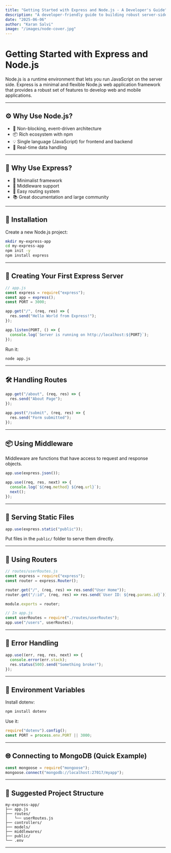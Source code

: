 ```yaml
---
title: "Getting Started with Express and Node.js - A Developer's Guide"
description: "A developer-friendly guide to building robust server-side applications using Node.js and Express framework."
date: "2025-06-06"
author: "Karan Salvi"
image: "/images/node-cover.jpg"
---
```




# Getting Started with Express and Node.js

Node.js is a runtime environment that lets you run JavaScript on the server side. Express is a minimal and flexible Node.js web application framework that provides a robust set of features to develop web and mobile applications.

---

## ⚙️ Why Use Node.js?

- 🚀 Non-blocking, event-driven architecture
- 📦 Rich ecosystem with npm
- 💡 Single language (JavaScript) for frontend and backend
- 🔄 Real-time data handling

---

## 🧰 Why Use Express?

- 🧱 Minimalist framework
- 🔧 Middleware support
- 🔄 Easy routing system
- 📚 Great documentation and large community

---

## 🔧 Installation

Create a new Node.js project:

```bash
mkdir my-express-app
cd my-express-app
npm init -y
npm install express
```

---

## 🚀 Creating Your First Express Server

```js
// app.js
const express = require("express");
const app = express();
const PORT = 3000;

app.get("/", (req, res) => {
  res.send("Hello World from Express!");
});

app.listen(PORT, () => {
  console.log(`Server is running on http://localhost:${PORT}`);
});
```

Run it:

```bash
node app.js
```

---

## 🛠️ Handling Routes

```js
app.get("/about", (req, res) => {
  res.send("About Page");
});

app.post("/submit", (req, res) => {
  res.send("Form submitted");
});
```

---

## 📦 Using Middleware

Middleware are functions that have access to request and response objects.

```js
app.use(express.json());

app.use((req, res, next) => {
  console.log(`${req.method} ${req.url}`);
  next();
});
```

---

## 📂 Serving Static Files

```js
app.use(express.static("public"));
```

Put files in the `public/` folder to serve them directly.

---

## 🧩 Using Routers

```js
// routes/userRoutes.js
const express = require("express");
const router = express.Router();

router.get("/", (req, res) => res.send("User Home"));
router.get("/:id", (req, res) => res.send(`User ID: ${req.params.id}`));

module.exports = router;

// In app.js
const userRoutes = require("./routes/userRoutes");
app.use("/users", userRoutes);
```

---

## 🧪 Error Handling

```js
app.use((err, req, res, next) => {
  console.error(err.stack);
  res.status(500).send("Something broke!");
});
```

---

## 🔐 Environment Variables

Install dotenv:

```bash
npm install dotenv
```

Use it:

```js
require("dotenv").config();
const PORT = process.env.PORT || 3000;
```

---

## 🌐 Connecting to MongoDB (Quick Example)

```js
const mongoose = require("mongoose");
mongoose.connect("mongodb://localhost:27017/myapp");
```

---

## 📁 Suggested Project Structure

```
my-express-app/
├── app.js
├── routes/
│   └── userRoutes.js
├── controllers/
├── models/
├── middlewares/
├── public/
└── .env
```

---
